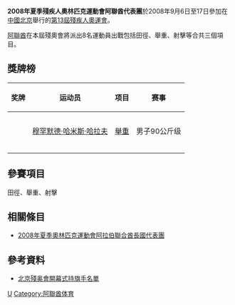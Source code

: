 {{Infobox Country Paralympics
|NPC= UAE 
|games= 2008年夏季
|competitors=8
|sports=3
|flagbearer=
|gold=
|silver=1
|bronze=
|total=1
|rank=63
|officials=
}}

'''2008年夏季殘疾人奧林匹克運動會阿聯酋代表團'''於2008年9月6日至17日參加在[[中國北京|中國北京]]舉行的[[2008年夏季殘奧會|第13屆殘疾人奧運會]]。

[[阿聯酋|阿聯酋]]在本屆殘奧會將派出8名運動員出戰包括田徑、舉重、射擊等合共三個項目。

== 獎牌榜 ==
{| class="wikitable sortable" style="font-size:88%"
|-bgcolor=#efefef
! 奖牌
! 运动员
! 项目
! 赛事
|-
|-

|-
| {{silver medal}} || [[穆罕默德·哈米斯·哈拉夫|穆罕默德·哈米斯·哈拉夫]] || [[2008年夏季殘奧會舉重比賽|舉重]] || 男子90公斤级
|-

|-
|-

|}

== 參賽項目 ==
田徑、舉重、射擊

== 相關條目 ==
*[[2008年夏季奧林匹克運動會阿拉伯聯合酋長國代表團|2008年夏季奧林匹克運動會阿拉伯聯合酋長國代表團]]

== 參考資料 ==
*[https://web.archive.org/web/20080909184931/http://www.paralympic.org/release/Main_Sections_Menu/News/Press_Releases/Flagbearers_List_Opening_Ceremony_Final_5_Sept1.pdf 北京殘奥會開幕式持旗手名單]

{{2008年夏季殘疾人奧林匹克運動會代表團}}

[[Category:2008年夏季殘疾人奧林匹克運動會代表團|U]]
[[Category:阿聯酋体育|Category:阿聯酋体育]]